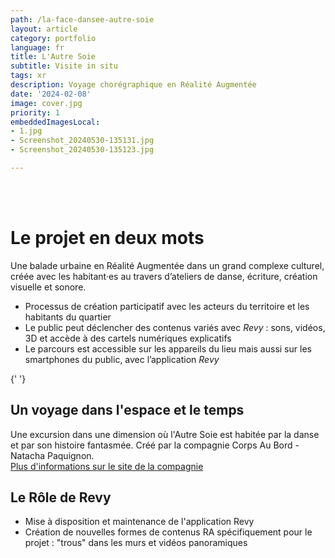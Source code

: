 ```yaml
---
path: /la-face-dansee-autre-soie
layout: article
category: portfolio
language: fr
title: L'Autre Soie
subtitle: Visite in situ
tags: xr
description: Voyage chorégraphique en Réalité Augmentée
date: '2024-02-08'
image: cover.jpg
priority: 1
embeddedImagesLocal:
- 1.jpg
- Screenshot_20240530-135131.jpg
- Screenshot_20240530-135123.jpg

---
```



<ResponsiveIframe
  src="https://player.vimeo.com/video/900816136"
  width="1080"
  height="1080"
/>

<br/>
<br/>

# Le projet en deux mots

Une balade urbaine en Réalité Augmentée dans un grand complexe culturel, créée avec les habitant·es au travers d’ateliers de danse, écriture, création visuelle et sonore.

- Processus de création participatif avec les acteurs du territoire et les habitants du quartier
- Le public peut déclencher des contenus variés avec _Revy_ : sons, vidéos, 3D et accède à des cartels numériques explicatifs
- Le parcours est accessible sur les appareils du lieu mais aussi sur les smartphones du public, avec l’application _Revy_

<ImageGrid props={props.data.mdx.frontmatter.embeddedImagesLocal} />{' '}

## Un voyage dans l'espace et le temps

Une excursion dans une dimension où l'Autre Soie est habitée par la danse et par son histoire fantasmée. Créé par la compagnie Corps Au Bord - Natacha Paquignon.  
[Plus d'informations sur le site de la compagnie](https://www.natachapaquignon.com/facedanseeautresoie)

## Le Rôle de Revy 
- Mise à disposition et maintenance de l'application Revy
- Création de nouvelles formes de contenus RA spécifiquement pour le projet : "trous" dans les murs et vidéos panoramiques